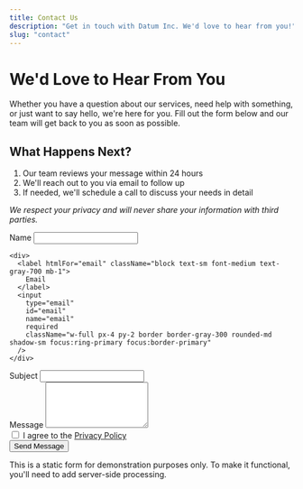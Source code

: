 ```yaml
---
title: Contact Us
description: "Get in touch with Datum Inc. We'd love to hear from you!"
slug: "contact"
---
```


# We'd Love to Hear From You

Whether you have a question about our services, need help with something, or just want to say hello, we're here for you. Fill out the form below and our team will get back to you as soon as possible.

## What Happens Next?

1. Our team reviews your message within 24 hours
2. We'll reach out to you via email to follow up
3. If needed, we'll schedule a call to discuss your needs in detail

*We respect your privacy and will never share your information with third parties.*

<form className="grid grid-cols-1 gap-6">
  <div className="grid grid-cols-1 md:grid-cols-2 gap-6">
    <div>
      <label htmlFor="name" className="block text-sm font-medium text-gray-700 mb-1">
        Name
      </label>
      <input
        type="text"
        id="name"
        name="name"
        required
        className="w-full px-4 py-2 border border-gray-300 rounded-md shadow-sm focus:ring-primary focus:border-primary"
      />
    </div>
    
    <div>
      <label htmlFor="email" className="block text-sm font-medium text-gray-700 mb-1">
        Email
      </label>
      <input
        type="email"
        id="email"
        name="email"
        required
        className="w-full px-4 py-2 border border-gray-300 rounded-md shadow-sm focus:ring-primary focus:border-primary"
      />
    </div>
  </div>
  
  <div>
    <label htmlFor="subject" className="block text-sm font-medium text-gray-700 mb-1">
      Subject
    </label>
    <input
      type="text"
      id="subject"
      name="subject"
      required
      className="w-full px-4 py-2 border border-gray-300 rounded-md shadow-sm focus:ring-primary focus:border-primary"
    />
  </div>
  
  <div>
    <label htmlFor="message" className="block text-sm font-medium text-gray-700 mb-1">
      Message
    </label>
    <textarea
      id="message"
      name="message"
      rows="5"
      required
      className="w-full px-4 py-2 border border-gray-300 rounded-md shadow-sm focus:ring-primary focus:border-primary"
    ></textarea>
  </div>
  
  <div className="flex items-center">
    <input
      type="checkbox"
      id="privacy"
      name="privacy"
      required
      className="h-4 w-4 text-primary border-gray-300 rounded focus:ring-primary"
    />
    <label htmlFor="privacy" className="ml-2 block text-sm text-gray-700">
      I agree to the <a href="/privacy" className="text-primary hover:underline">Privacy Policy</a>
    </label>
  </div>
  
  <div>
    <button
      type="submit"
      className="btn btn-primary"
    >
      Send Message
    </button>
    <p className="text-sm text-gray-500 mt-2">
      This is a static form for demonstration purposes only. To make it functional, you'll need to add server-side processing.
    </p>
  </div>
</form>